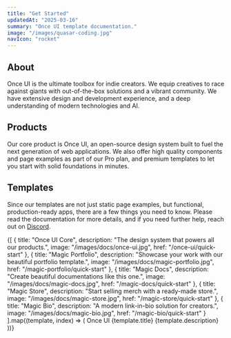 ```yaml
---
title: "Get Started"
updatedAt: "2025-03-16"
summary: "Once UI template documentation."
image: "/images/quasar-coding.jpg"
navIcon: "rocket"
---
```


## About

Once UI is the ultimate toolbox for indie creators. We equip creatives to race against giants with out-of-the-box solutions and a vibrant community. We have extensive design and development experience, and a deep understanding of modern technologies and AI.

## Products

Our core product is Once UI, an open-source design system built to fuel the next generation of web applications. We also offer high quality components and page examples as part of our Pro plan, and premium templates to let you start with solid foundations in minutes.

## Templates

Since our templates are not just static page examples, but functional, production-ready apps, there are a few things you need to know. Please read the documentation for more details, and if you need further help, reach out on [Discord](https://discord.com/invite/5EyAQ4eNdS).

<Grid fillWidth columns="2" mobileColumns="1" gap="12" marginTop="16">
    {[
      {
        title: "Once UI Core",
        description: "The design system that powers all our products.",
        image: "/images/docs/once-ui.jpg",
        href: "/once-ui/quick-start"
      },
      {
        title: "Magic Portfolio",
        description: "Showcase your work with our beautiful portfolio template.",
        image: "/images/docs/magic-portfolio.jpg",
        href: "/magic-portfolio/quick-start"
      },
      {
        title: "Magic Docs",
        description: "Create beautiful documentations like this one.",
        image: "/images/docs/magic-docs.jpg",
        href: "/magic-docs/quick-start"
      },
      {
        title: "Magic Store",
        description: "Start selling merch with a ready-made store.",
        image: "/images/docs/magic-store.jpg",
        href: "/magic-store/quick-start"
      },
      {
        title: "Magic Bio",
        description: "A modern link-in-bio solution for creators.",
        image: "/images/docs/magic-bio.jpg",
        href: "/magic-bio/quick-start"
      }
    ].map((template, index) => (
      <Card
        key={index}
        href={template.href}
        fillWidth
        radius="l"
        border="neutral-alpha-medium"
        direction="column"
      >
        <Row paddingX="20" paddingY="12" gap="12" vertical="center">
        <Avatar style={{background: "black"}} src="/trademark/icon-dark.svg" size="s" />
        <Text variant="label-default-s">Once UI</Text>
        </Row>
        <Media
          border="neutral-alpha-medium"
          src={template.image} 
          aspectRatio="16/9" 
          radius="l" 
          sizes="400px" 
        />
        <Column fillWidth padding="20" gap="4" horizontal="start">
          <Text 
            variant="heading-default-xs" 
            onBackground="neutral-strong"
          >
            {template.title}
          </Text>
          <Text 
            variant="body-default-s" 
            onBackground="neutral-weak"
            wrap="balance"
          >
            {template.description}
          </Text>
        </Column>
      </Card>
    ))}
  </Grid>